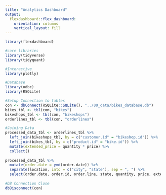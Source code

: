 ```yaml
---
title: "Analytics Dashboard"
output: 
  flexdashboard::flex_dashboard:
    orientation: columns
    vertical_layout: fill
---
```


```r
library(flexdashboard)

#core libraries
library(tidyverse)
library(tidyquant)

#Interactive
library(plotly)

#Database
library(odbc)
library(RSQLite)
```

```r
#Setup Connection to tables
con <- dbConnect(RSQLite::SQLite(), "../00_data/bikes_database.db")
bikes_tbl <- tbl(con, "bikes")
bikeshops_tbl <- tbl(con, "bikeshops")
orderlines_tbl <- tbl(con, "orderlines")

#Joining Data
processed_data_tbl <- orderlines_tbl %>%
  left_join(bikeshops_tbl, by = c("customer.id" = "bikeshop.id")) %>%
  left_join(bikes_tbl, by = c("product.id" = "bike.id")) %>%
  mutate(extended_price = quantity * price) %>%
  collect()
  
processed_data_tbl %>%
  mutate(order.date = ymd(order.date)) %>%
  separate(location, into = c("city", "state"), sep = ", ") %>%
  select(order.date, order.id, order.line, state, quantity, price, extended_price)
  
#DB Connection Close
dbDisconnect(con)
```

